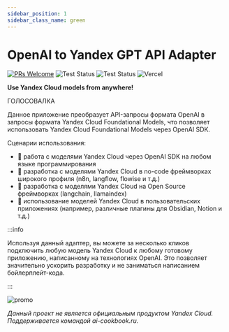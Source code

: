 ```yaml
---
sidebar_position: 1
sidebar_class_name: green
---
```


# OpenAI to Yandex GPT API Adapter

[![PRs Welcome](https://img.shields.io/badge/PRs-welcome-brightgreen.svg?style=flat-square)](http://makeapullrequest.com)
![Test Status](https://github.com/ai-cookbook/openai-yandexgpt-adapter/actions/workflows/docker-image.yml/badge.svg)
![Test Status](https://github.com/ai-cookbook/openai-yandexgpt-adapter/actions/workflows/python-app.yml/badge.svg)
![Vercel](https://vercelbadge.vercel.app/api/all-mute/openai-yandexgpt-adapter)

**Use Yandex Cloud models from anywhere!**

ГОЛОСОВАЛКА

Данное приложение преобразует API-запросы формата OpenAI в запросы формата Yandex Cloud Foundational Models, что позволяет использовать Yandex Cloud Foundational Models через OpenAI SDK.

Сценарии использования:

- 🤖 работа с моделями Yandex Cloud через OpenAI SDK на любом языке программирования
- 🚀 разработка с моделями Yandex Cloud в no-code фреймворках широкого профиля (n8n, langflow, flowise и т.д.)
- 🦜 разработка с моделями Yandex Cloud на Open Source фреймворках (langchain, llamaindex)
- 🛫 использование моделей Yandex Cloud в пользовательских приложениях (например, различные плагины для Obsidian, Notion и т.д.)

:::info

Используя данный адаптер, вы можете за несколько кликов подключить любую модель Yandex Cloud к любому готовому приложению,
написанному на технологиях OpenAI. Это позволяет значительно ускорить разработку и не заниматься написанием бойлерплейт-кода.

:::

![promo](./assets/promo.svg)

*Данный проект не является официальным продуктом Yandex Cloud. Поддерживается командой ai-cookbook.ru.*
